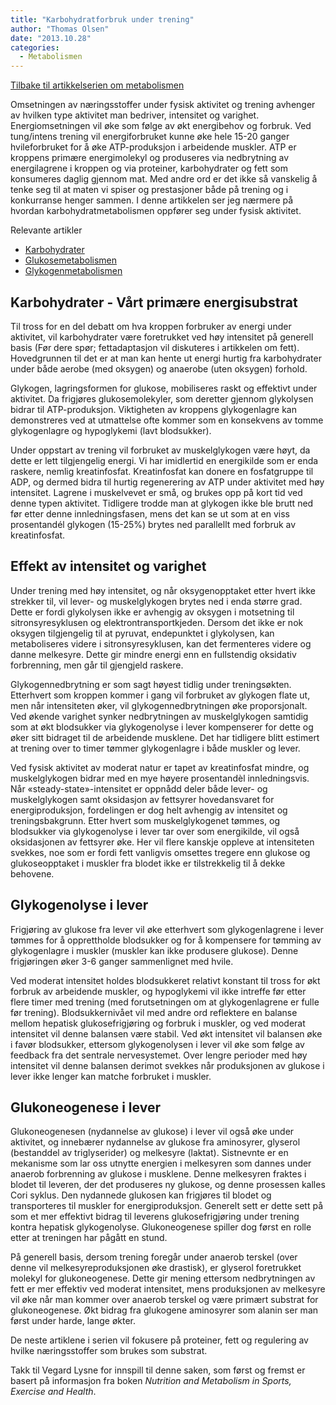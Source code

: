 ```yaml
---
title: "Karbohydratforbruk under trening"
author: "Thomas Olsen"
date: "2013.10.28"
categories: 
  - Metabolismen
---
```


[Tilbake til artikkelserien om metabolismen](../../metabolismen.html)

Omsetningen av næringsstoffer under fysisk aktivitet og trening avhenger av hvilken type aktivitet man bedriver, intensitet og varighet. Energiomsetningen vil øke som følge av økt energibehov og forbruk. Ved tung/intens trening vil energiforbruket kunne øke hele 15-20 ganger hvileforbruket for å øke ATP-produksjon i arbeidende muskler. ATP er kroppens primære energimolekyl og produseres via nedbrytning av energilagrene i kroppen og via proteiner, karbohydrater og fett som konsumeres daglig gjennom mat. Med andre ord er det ikke så vanskelig å tenke seg til at maten vi spiser og prestasjoner både på trening og i konkurranse henger sammen. I denne artikkelen ser jeg nærmere på hvordan karbohydratmetabolismen oppfører seg under fysisk aktivitet.

Relevante artikler

-   [Karbohydrater](../naeringsstoffer/karbohydrater.qmd)
-   [Glukosemetabolismen](glukosemetabolismen.qmd)
-   [Glykogenmetabolismen](glykogenmetabolismen.qmd)

## Karbohydrater - Vårt primære energisubstrat

Til tross for en del debatt om hva kroppen forbruker av energi under aktivitet, vil karbohydrater være foretrukket ved høy intensitet på generell basis (Før dere spør; fettadaptasjon vil diskuteres i artikkelen om fett). Hovedgrunnen til det er at man kan hente ut energi hurtig fra karbohydrater under både aerobe (med oksygen) og anaerobe (uten oksygen) forhold.

Glykogen, lagringsformen for glukose, mobiliseres raskt og effektivt under aktivitet. Da frigjøres glukosemolekyler, som deretter gjennom glykolysen bidrar til ATP-produksjon. Viktigheten av kroppens glykogenlagre kan demonstreres ved at utmattelse ofte kommer som en konsekvens av tomme glykogenlagre og hypoglykemi (lavt blodsukker).

Under oppstart av trening vil forbruket av muskelglykogen være høyt, da dette er lett tilgjengelig energi. Vi har imidlertid en energikilde som er enda raskere, nemlig kreatinfosfat. Kreatinfosfat kan donere en fosfatgruppe til ADP, og dermed bidra til hurtig regenerering av ATP under aktivitet med høy intensitet. Lagrene i muskelvevet er små, og brukes opp på kort tid ved denne typen aktivitet. Tidligere trodde man at glykogen ikke ble brutt ned før etter denne innledningsfasen, mens det kan se ut som at en viss prosentandél glykogen (15-25%) brytes ned parallellt med forbruk av kreatinfosfat.

## Effekt av intensitet og varighet

Under trening med høy intensitet, og når oksygenopptaket etter hvert ikke strekker til, vil lever- og muskelglykogen brytes ned i enda større grad. Dette er fordi glykolysen ikke er avhengig av oksygen i motsetning til sitronsyresyklusen og elektrontransportkjeden. Dersom det ikke er nok oksygen tilgjengelig til at pyruvat, endepunktet i glykolysen, kan metaboliseres videre i sitronsyresyklusen, kan det fermenteres videre og danne melkesyre. Dette gir mindre energi enn en fullstendig oksidativ forbrenning, men går til gjengjeld raskere.

Glykogennedbrytning er som sagt høyest tidlig under treningsøkten. Etterhvert som kroppen kommer i gang vil forbruket av glykogen flate ut, men når intensiteten øker, vil glykogennedbrytningen øke proporsjonalt. Ved økende varighet synker nedbrytningen av muskelglykogen samtidig som at økt blodsukker via glykogenolyse i lever kompenserer for dette og øker sitt bidraget til de arbeidende musklene. Det har tidligere blitt estimert at trening over to timer tømmer glykogenlagre i både muskler og lever.

Ved fysisk aktivitet av moderat natur er tapet av kreatinfosfat mindre, og muskelglykogen bidrar med en mye høyere prosentandèl innledningsvis. Når «steady-state»-intensitet er oppnådd deler både lever- og muskelglykogen samt oksidasjon av fettsyrer hovedansvaret for energiproduksjon, fordelingen er dog helt avhengig av intensitet og treningsbakgrunn. Etter hvert som muskelglykogenet tømmes, og blodsukker via glykogenolyse i lever tar over som energikilde, vil også oksidasjonen av fettsyrer øke. Her vil flere kanskje oppleve at intensiteten svekkes, noe som er fordi fett vanligvis omsettes tregere enn glukose og glukoseopptaket i muskler fra blodet ikke er tilstrekkelig til å dekke behovene.

## Glykogenolyse i lever

Frigjøring av glukose fra lever vil øke etterhvert som glykogenlagrene i lever tømmes for å opprettholde blodsukker og for å kompensere for tømming av glykogenlagre i muskler (muskler kan ikke produsere glukose). Denne frigjøringen øker 3-6 ganger sammenlignet med hvile.

Ved moderat intensitet holdes blodsukkeret relativt konstant til tross for økt forbruk av arbeidende muskler, og hypoglykemi vil ikke intreffe før etter flere timer med trening (med forutsetningen om at glykogenlagrene er fulle før trening). Blodsukkernivået vil med andre ord reflektere en balanse mellom hepatisk glukosefrigjøring og forbruk i muskler, og ved moderat intensitet vil denne balansen være stabil. Ved økt intensitet vil balansen øke i favør blodsukker, ettersom glykogenolysen i lever vil øke som følge av feedback fra det sentrale nervesystemet. Over lengre perioder med høy intensitet vil denne balansen derimot svekkes når produksjonen av glukose i lever ikke lenger kan matche forbruket i muskler.

## Glukoneogenese i lever

Glukoneogenesen (nydannelse av glukose) i lever vil også øke under aktivitet, og innebærer nydannelse av glukose fra aminosyrer, glyserol (bestanddel av triglyserider) og melkesyre (laktat). Sistnevnte er en mekanisme som lar oss utnytte energien i melkesyren som dannes under anaerob forbrenning av glukose i musklene. Denne melkesyren fraktes i blodet til leveren, der det produseres ny glukose, og denne prosessen kalles Cori syklus. Den nydannede glukosen kan frigjøres til blodet og transporteres til muskler for energiproduksjon. Generelt sett er dette sett på som et mer effektivt bidrag til leverens glukosefrigjøring under trening kontra hepatisk glykogenolyse. Glukoneogenese spiller dog først en rolle etter at treningen har pågått en stund.

På generell basis, dersom trening foregår under anaerob terskel (over denne vil melkesyreproduksjonen øke drastisk), er glyserol foretrukket molekyl for glukoneogenese. Dette gir mening ettersom nedbrytningen av fett er mer effektiv ved moderat intensitet, mens produksjonen av melkesyre vil øke når man kommer over anaerob terskel og være primært substrat for glukoneogenese. Økt bidrag fra glukogene aminosyrer som alanin ser man først under harde, lange økter.

De neste artiklene i serien vil fokusere på proteiner, fett og regulering av hvilke næringsstoffer som brukes som substrat.

Takk til Vegard Lysne for innspill til denne saken, som først og fremst er basert på informasjon fra boken *Nutrition and Metabolism in Sports, Exercise and Health*.
